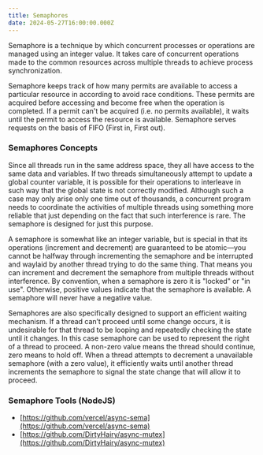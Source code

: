 ```yaml
---
title: Semaphores
date: 2024-05-27T16:00:00.000Z
---
```


Semaphore is a technique by which concurrent processes or operations are managed using an integer value. It takes care of concurrent operations made to the common resources across multiple threads to achieve process synchronization.

Semaphore keeps track of how many permits are available to access a particular resource in according to avoid race conditions. These permits are acquired before accessing and become free when the operation is completed. If a permit can't be acquired (i.e. no permits available), it waits until the permit to access the resource is available. Semaphore serves requests on the basis of FIFO (First in, First out).

### Semaphores Concepts

Since all threads run in the same address space, they all have access to the same data and variables. If two threads simultaneously attempt to update a global counter variable, it is possible for their operations to interleave in such way that the global state is not correctly modified. Although such a case may only arise only one time out of thousands, a concurrent program needs to coordinate the activities of multiple threads using something more reliable that just depending on the fact that such interference is rare. The semaphore is designed for just this purpose.

A semaphore is somewhat like an integer variable, but is special in that its operations (increment and decrement) are guaranteed to be atomic—you cannot be halfway through incrementing the semaphore and be interrupted and waylaid by another thread trying to do the same thing. That means you can increment and decrement the semaphore from multiple threads without interference. By convention, when a semaphore is zero it is "locked" or "in use". Otherwise, positive values indicate that the semaphore is available. A semaphore will never have a negative value.

Semaphores are also specifically designed to support an efficient waiting mechanism. If a thread can’t proceed until some change occurs, it is undesirable for that thread to be looping and repeatedly checking the state until it changes. In this case semaphore can be used to represent the right of a thread to proceed. A non-zero value means the thread should continue, zero means to hold off. When a thread attempts to decrement a unavailable semaphore (with a zero value), it efficiently waits until another thread increments the semaphore to signal the state change that will allow it to proceed.

### Semaphore Tools (NodeJS)

* [https://github.com/vercel/async-sema](https://github.com/vercel/async-sema)
* [https://github.com/DirtyHairy/async-mutex](https://github.com/DirtyHairy/async-mutex)
